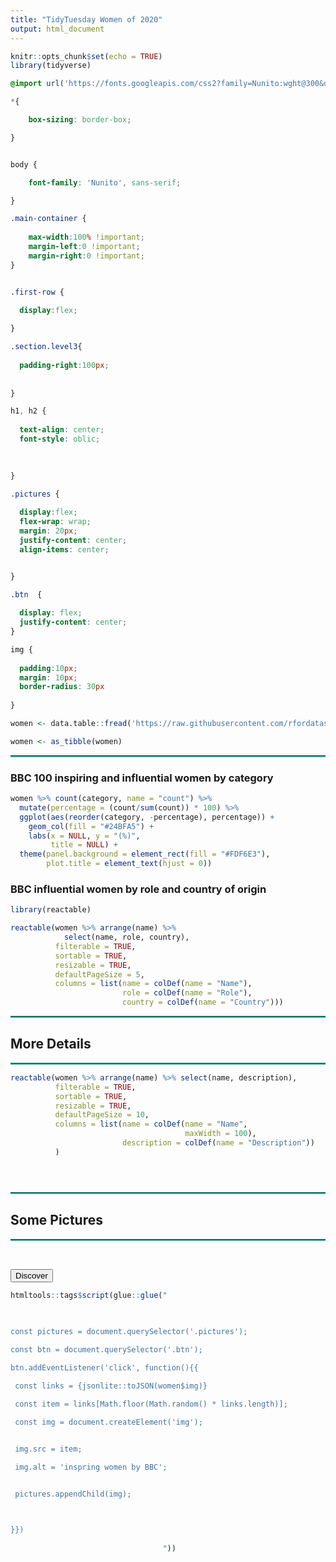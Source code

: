 ```yaml
---
title: "TidyTuesday Women of 2020"
output: html_document
---
```


```r
knitr::opts_chunk$set(echo = TRUE)
library(tidyverse)

```



```css

@import url('https://fonts.googleapis.com/css2?family=Nunito:wght@300&display=swap');

*{

    box-sizing: border-box;

}


body {

    font-family: 'Nunito', sans-serif;

}

.main-container {
    
    max-width:100% !important;
    margin-left:0 !important;
    margin-right:0 !important;
}


.first-row {
  
  display:flex;

}

.section.level3{
  
  padding-right:100px;
  
  
}

h1, h2 {
  
  text-align: center; 
  font-style: oblic;

  
  
}

.pictures {
  
  display:flex; 
  flex-wrap: wrap; 
  margin: 20px; 
  justify-content: center; 
  align-items: center; 


}

.btn  {
  
  display: flex;
  justify-content: center;
}

img {
  
  padding:10px; 
  margin: 10px; 
  border-radius: 30px
  
}

```



```r

women <- data.table::fread('https://raw.githubusercontent.com/rfordatascience/tidytuesday/master/data/2020/2020-12-08/women.csv')

women <- as_tibble(women)

```

<hr style = "border-bottom: solid 2px #24BFA5;">



<div class = "first-row">

### BBC 100 inspiring and influential women by category


```r


women %>% count(category, name = "count") %>% 
  mutate(percentage = (count/sum(count)) * 100) %>% 
  ggplot(aes(reorder(category, -percentage), percentage)) +
    geom_col(fill = "#24BFA5") +
    labs(x = NULL, y = "(%)",
         title = NULL) +
  theme(panel.background = element_rect(fill = "#FDF6E3"), 
        plot.title = element_text(hjust = 0))

```


### BBC influential women by role and country of origin



```r
library(reactable)

reactable(women %>% arrange(name) %>% 
            select(name, role, country), 
          filterable = TRUE, 
          sortable = TRUE, 
          resizable = TRUE, 
          defaultPageSize = 5, 
          columns = list(name = colDef(name = "Name"), 
                         role = colDef(name = "Role"), 
                         country = colDef(name = "Country")))


```


</div>

<hr style = "border-bottom: solid 2px #24BFA5;">

## More Details 

<hr style = "border-bottom: solid 2px #24BFA5;">


```r
reactable(women %>% arrange(name) %>% select(name, description), 
          filterable = TRUE, 
          sortable = TRUE, 
          resizable = TRUE, 
          defaultPageSize = 10, 
          columns = list(name = colDef(name = "Name", 
                                       maxWidth = 100), 
                         description = colDef(name = "Description"))
          )





```

<hr style = "border-bottom: solid 2px #24BFA5;">


## Some Pictures


<hr style = "border-bottom: solid 2px #24BFA5;">

<br> 

<div class = "btn">

<button> Discover </button>

</div>


<div class = "pictures"> 



```r


htmltools::tags$script(glue::glue("
                                  
                                  

const pictures = document.querySelector('.pictures');

const btn = document.querySelector('.btn');

btn.addEventListener('click', function(){{

 const links = {jsonlite::toJSON(women$img)}

 const item = links[Math.floor(Math.random() * links.length)];

 const img = document.createElement('img');
  

 img.src = item;

 img.alt = 'inspring women by BBC';


 pictures.appendChild(img);



}})
                                  
                                  "))


```

</div>

<br> 

<br> 

<br> 

<br> 

<br> 

